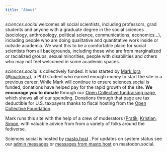 ```yaml
---
title: "About"
---
```


*sciences.social* welcomes all social scientists, including professors, grad students and anyone with a graduate degree in the social sciences (sociology, anthropology, political science, communications, economics...), including people who are doing qualitative and quantitative work inside or outside academia. We want this to be a comfortable place for social scientists from all backgrounds, including those who are from marginalized or racialized groups, sexual minorities, people with disabilities and others who may not feel welcomed in some academic spaces.

*sciences.social* is collectively funded. It was started by [Mark Igra](http://www.markigra.com/) ([\@markigra](https://sciences.social/@markigra)), a PhD student who earned enough money to start the site in a previous career. While Mark will continue to ensure sciences.social is funded, donations have helped pay for the rapid growth of the site. **We encourage you to donate** through our [Open Collective fundraising page](https://opencollective.com/sciences-social), which shows all of our spending. Donations through that page are tax deductible for U.S. taxpayers thanks to fiscal hosting from the [Open Collective Foundation](https://opencollective.com).

Mark runs this site with the help of a crew of moderators ([Pratik](https://sciences.social/@pratik), [Kristian](https://sciences.social/@koerselman), [Simon](https://sciences.social/@simonlindgren), with valuable advice from from a variety of folks around the fediverse.

Sciences.social is hosted by [masto.host](https://masto.host) . For updates on system status see our [admin messages](https://mastodon.social/@sciences_social_admin) or [messages from masto.host](https://mastodon.social/@mastohost) on mastodon.social.
